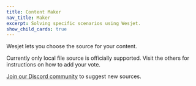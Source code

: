 ```yaml
---
title: Content Maker
nav_title: Maker
excerpt: Solving specific scenarios using Wesjet.
show_child_cards: true
---
```


Wesjet lets you choose the source for your content.

Currently only local file source is officially supported. Visit the others for instructions on how to add your vote.

[Join our Discord community](https://discord.gg/rytFErsARm) to suggest new sources.
